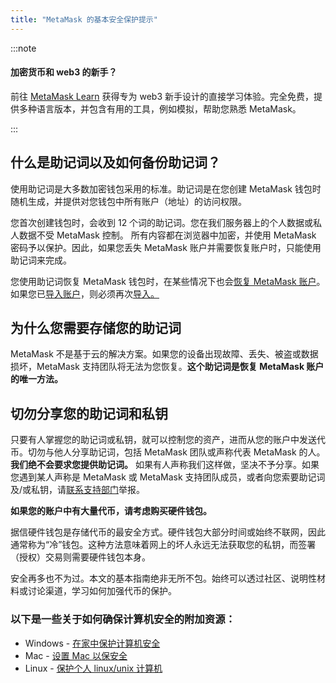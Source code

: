 ```yaml
---
title: "MetaMask 的基本安全保护提示"
---
```


:::note

#### 加密货币和 web3 的新手？

前往 [MetaMask Learn](https://learn.metamask.io/) 获得专为 web3 新手设计的直接学习体验。完全免费，提供多种语言版本，并包含有用的工具，例如模拟，帮助您熟悉 MetaMask。

:::

## 什么是助记词以及如何备份助记词？

使用助记词是大多数加密钱包采用的标准。助记词是在您创建 MetaMask 钱包时随机生成，并提供对您钱包中所有账户（地址）的访问权限。

您首次创建钱包时，会收到 12 个词的助记词。您在我们服务器上的个人数据或私人数据不受 MetaMask 控制。 所有内容都在浏览器中加密，并使用 MetaMask 密码予以保护。因此，如果您丢失 MetaMask 账户并需要恢复账户时，只能使用助记词来完成。

您使用助记词恢复 MetaMask 钱包时，在某些情况下也会[恢复 MetaMask 账户](https://metamask.zendesk.com/hc/en-us/articles/360015489271)。如果您已[导入账户](https://metamask.zendesk.com/hc/en-us/articles/360015289932-What-are-imported-accounts-)，则必须再次[导入。](https://metamask.zendesk.com/hc/en-us/articles/360015489331)

## 为什么您需要存储您的助记词

MetaMask 不是基于云的解决方案。如果您的设备出现故障、丢失、被盗或数据损坏，MetaMask 支持团队将无法为您恢复。**这个助记词是恢复 MetaMask 账户的唯一方法。**

## 切勿分享您的助记词和私钥

只要有人掌握您的助记词或私钥，就可以控制您的资产，进而从您的账户中发送代币。切勿与他人分享助记词，包括 MetaMask 团队或声称代表 MetaMask 的人。**我们绝不会要求您提供助记词。** 如果有人声称我们这样做，坚决不予分享。如果您遇到某人声称是 MetaMask 或 MetaMask 支持团队成员，或者向您索要助记词及/或私钥，请[联系支持部门](https://metamask.zendesk.com/hc/en-us/articles/360058969391)举报。

**如果您的账户中有大量代币，请考虑购买硬件钱包。**

据信硬件钱包是存储代币的最安全方式。硬件钱包大部分时间或始终不联网，因此通常称为“冷”钱包。这种方法意味着网上的坏人永远无法获取您的私钥，而签署（授权）交易则需要硬件钱包本身。

安全再多也不为过。本文的基本指南绝非无所不包。始终可以透过社区、说明性材料或讨论渠道，学习如何加强代币的保护。

### 以下是一些关于如何确保计算机安全的附加资源：

- Windows - [在家中保护计算机安全](https://support.microsoft.com/en-us/windows/keep-your-computer-secure-at-home-c348f24f-a4f0-de5d-9e4a-e0fc156ab221)
- Mac - [设置 Mac 以保安全](https://support.apple.com/en-in/guide/mac-help/flvlt003/mac)
- Linux - [保护个人 linux/unix 计算机](https://safecomputing.umich.edu/protect-yourself/secure-your-devices/personal-computer/linuxunix)
